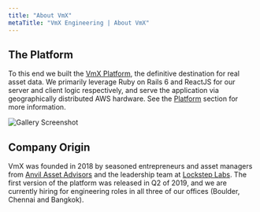 ```yaml
---
title: "About VmX"
metaTitle: "VmX Engineering | About VmX"
---
```



<VmxIntroduction />

## The Platform

To this end we built the [VmX Platform](/platform), the
definitive destination for real asset data. We primarily leverage Ruby on Rails
6 and ReactJS for our server and client logic respectively, and serve the
application via geographically distributed AWS hardware. See the
[Platform](/platform) section for more information.

![Gallery Screenshot](../src/components/images/gallery.jpg)

## Company Origin

VmX was founded in 2018 by seasoned entrepreneurs and asset managers from
[Anvil Asset Advisors](https://www.anvil.no) and the leadership team at
[Lockstep Labs](https://github.com/lockstep). The first version of the platform
was released in Q2 of 2019, and we are currently hiring for engineering roles in
all three of our offices (Boulder, Chennai and Bangkok).
